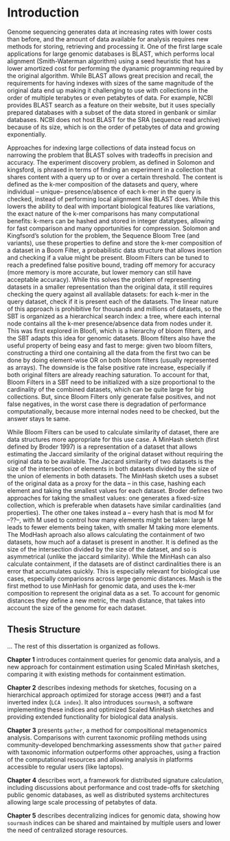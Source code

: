 # Introduction {-}


Genome sequencing generates data at increasing rates with lower costs than
before, and the amount of data available for analysis requires new methods
for storing, retrieving and processing it. One of the first large scale
applications for large genomic databases is BLAST, which performs local
alignment (Smith-Waterman algorithm) using a seed heuristic 
that has a lower amortized cost for performing the dyanamic programming
required by the original algorithm. While BLAST allows great precision and
recall, the requirements for having indexes with sizes of the same magnitude of
the original data end up making it challenging to use with collections in the
order of multiple terabytes or even petabytes of data. For example, NCBI
provides BLAST search as a feature on their website, but it uses specially
prepared databases with a subset of the data stored in genbank or similar
databases. NCBI does not host BLAST for the SRA (sequence read archive) because of its size, which is on the order
of petabytes of data and growing exponentially.

Approaches for indexing large collections of data instead focus on narrowing
the problem that BLAST solves with tradeoffs in precision and
accuracy. The experiment discovery problem, as defined in Solomon and
kingsford, is phrased in terms of finding an experiment in a collection that
shares content with a query up to or over a certain threshold. The content is
defined as the k-mer composition of the datasets and query, where individual --
unique-- presence/absence of each k-mer in the query is checked, instead of
performing local alignment like BLAST does. While this lowers the ability to
deal with important biological features like variations, the
exact nature of the k-mer comparisons has many computational benefits: k-mers
can be hashed and stored in integer datatypes, allowing for fast comparison and
many opportunities for compression. Solomon and Kingfsord's solution for the
problem, the Sequence Bloom Tree (and variants), use these properties to define
and store the k-mer composition of a dataset in a Boom Filter, a probabilistic
data structure that allows insertion and checking if a value might be present.
Bloom
Filters can be tuned to reach a predefined false positive bound, trading off
memory for accuracy (more memory is more accurate, but lower memory can
still have acceptable accuracy). While this solves the problem of
representing datasets in a smaller representation than the original data,
it still requires checking the query against all avalilable datasets: for each
k-mer in the query dataset, check if it is present each of the
datasets. The linear nature of this approach is prohibitive for thousands and
millions of datasets, so the SBT is organized as a hierarchical search index: a
tree, where each internal node contains all the k-mer presence/absence data from
nodes under it. This was first explored in Bloofi, which is a hierarchy of
bloom filters, and the SBT adapts this idea for genomic datasets. Bloom
filters also have the useful property of being easy and fast to merge:
given two bloom filters, constructing a third one containing all the data from
the first two can be done by doing element-wise OR on both bloom filters
(usually represented as arrays). The downside is the false positive rate
increase, especially if both original filters are already reaching
saturation. To account for that, Bloom Filters in a SBT need to be
initialized with a size proportional to the cardinality of the combined
datasets, which can be quite large for big collections. But, since Bloom Filters
only generate false positives, and not false negatives, in the worst case there
is degradation of performance computationally, because more
internal nodes need to be checked, but the answer stays te same.

While Bloom Filters can be used to calculate similarity of dataset,
there are data structures more appropriate for this use case. A MinHash sketch
(first defined by Broder 1997) is a representation of a dataset
that allows estimating the Jaccard similarity of the original dataset
without requiring the original data to be available. The Jaccard similarity of
two datasets is the size of the intersection of elements in both datasets
divided by the size of the union of elements in both datasets. The MinHash
sketch uses a subset of the original data as a proxy for the data -- in this case,
hashing each element and taking the smallest values for each dataset. Broder
defines two approaches for taking the smallest values: one generates a
fixed-size collection, which is preferable when datasets have similar
cardinalities (and properties). The other one takes instead a -- every hash that
is mod M for --??--, with M used to control how many elements might be taken: large
M leads to fewer elements being taken, with smaller M taking more elements. The
ModHash aproach also allows calculating the containment of two datasets, how
much aof a dataset is present in another. It is defined as the size of the
intersection divided by the size of the dataset, and so is asymmetrical (unlike
the jaccard similarity). While the MinHash can also calculate containment, if
the datasets are of distinct cardinalities there is an error that accumulates
quickly. This is especially relevant for biological use cases, especially
compariosns across large genomic distances. Mash is the first method to use
MinHash for genomic data, and uses the k-mer composition to represent the
original data as a set. To account for genomic distances they define a new
metric, the mash distance, that takes into account the size of the genome for
each dataset.


## Thesis Structure {#structure}

...
The rest of this dissertation is organized as follows.

**Chapter 1** introduces containment queries for genomic data analysis,
and a new approach for containment estimation using Scaled MinHash sketches,
comparing it with existing methods for containment estimation.

**Chapter 2** describes indexing methods for sketches,
focusing on a hierarchical approach optimized for storage access (`MHBT`)
and a fast inverted index (`LCA index`).
It also introduces `sourmash`,
a software implementing these indices and optimized Scaled MinHash sketches and
providing extended functionality for biological data analysis.

**Chapter 3** presents `gather`, a method for compositional metagenomics analysis.
Comparisons with current taxonomic profiling methods using community-developed benchmarking
assessments show that `gather` paired with taxonomic information outperforms other
approaches,
using a fraction of the computational resources and allowing analysis in
platforms accessible to regular users (like laptops).

**Chapter 4** describes wort,
a framework for distributed signature calculation,
including discussions about performance and cost trade-offs for sketching public genomic databases,
as well as distributed systems architectures allowing large scale processing of petabytes of data.

**Chapter 5** describes decentralizing indices for genomic data,
showing how `sourmash` indices can be shared and maintained by multiple users
and lower the need of centralized storage resources.
